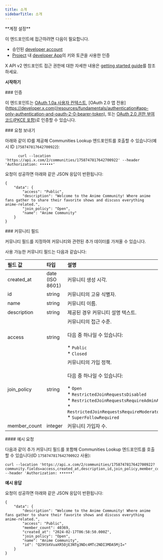 ```yaml
---
title: 소개
sidebarTitle: 소개
---
```



<Note>
  **계정 설정**

  이 엔드포인트에 접근하려면 다음이 필요합니다.

  - 승인된 [developer account](https://developer.x.com/en/portal/petition/essential/basic-info)
  - [Project](/ko/resources/fundamentals/projects) 내 [developer App](/ko/resources/fundamentals/developer-apps)의 키와 토큰을 사용한 인증

  X API v2 엔드포인트 접근 권한에 대한 자세한 내용은 [getting started guide](/ko/x-api/getting-started/getting-access)를 참조하세요.
</Note>

**시작하기**

<div id="authentication">
  ### 인증
</div>

이 엔드포인트는 [OAuth 1.0a 사용자 컨텍스트](/ko/resources/fundamentals/authentication), \[OAuth 2.0 앱 전용]\(https://developer.x.com(/resources/fundamentals/authentication#app-only-authentication-and-oauth-2-0-bearer-token), 또는 [OAuth 2.0 권한 부여 코드(PKCE 포함)](ko/resources/fundamentals/authentication#oauth-2-0-authorization-code-flow-with-pkce-2)로 인증할 수 있습니다.
 

<div id="making-a-request">
  ### 요청 보내기
</div>

아래와 같이 ID를 제공해 Communities Lookup 엔드포인트를 호출할 수 있습니다(예시 ID `1758747817642700922`):

```
      curl --location 'https://api.x.com/2/communities/1758747817642700922' --header 'Authorization: ••••••'
```

요청이 성공하면 아래와 같은 JSON 응답이 반환됩니다:

```
{
    "data": {
        "access": "Public",
        "description": "Welcome to the Anime Community! Where anime fans gather to share their favorite shows and discuss everything anime-related.",
        "join_policy": "Open",
        "name": "Anime Community"
    }
}
```

<div id="community-fields">
  ### 커뮤니티 필드
</div>

커뮤니티 필드를 지정하여 커뮤니티와 관련된 추가 데이터를 가져올 수 있습니다.

사용 가능한 커뮤니티 필드는 다음과 같습니다:

| 필드 값 | 타입 | 설명 |     |
| :--- | :--- | :--- | :--- |
| created\_at | date (ISO 8601) | 커뮤니티 생성 시각. |     |
| id  | string | 커뮤니티의 고유 식별자. |     |
| name | string | 커뮤니티 이름. |     |
| description | string | 제공된 경우 커뮤니티 설명 텍스트. |     |
| access | string | 커뮤니티의 접근 수준.  <br />  <br />다음 중 하나일 수 있습니다:<br /><br />\* `Public`<br />\* `Closed` |     |
| join\_policy | string | 커뮤니티의 가입 정책.  <br />  <br />다음 중 하나일 수 있습니다:<br /><br />\* `Open`<br />\* `RestrictedJoinRequestsDisabled`<br />\* `RestrictedJoinRequestsRequireAdminApproval`<br />\* `RestrictedJoinRequestsRequireModeratorApproval`<br />\* `SuperFollowRequired` |     |
| member\_count | integer | 커뮤니티 가입자 수. |     |

<div id="example-request">
  #### 예시 요청
</div>

다음과 같이 추가 커뮤니티 필드를 포함해 Communities Lookup 엔드포인트를 호출할 수 있습니다(ID `1758747817642700922` 사용):

```
curl --location 'https://api.x.com/2/communities/1758747817642700922?community.fields=access,created_at,description,id,join_policy,member_count,name' --header 'Authorization: ••••••'
```

**예시 응답**

요청이 성공하면 아래와 같은 JSON 응답이 반환됩니다:

```
{
    "data": {
        "description": "Welcome to the Anime Community! Where anime fans gather to share their favorite shows and discuss everything anime-related.",
        "access": "Public",
        "member_count": 40369,
        "created_at": "2024-02-17T06:58:50.000Z",
        "join_policy": "Open",
        "name": "Anime Community",
        "id": "Q29tbXVuaXR5OjE3NTg3NDc4MTc2NDI3MDA5MjI="
    }
}
```